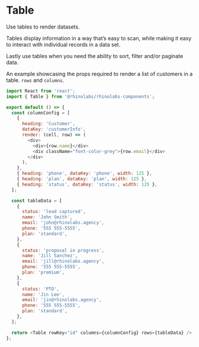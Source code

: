 
<Meta title="Components/Table/Codesandbox" />

# Table

Use tables to render datasets.

Tables display information in a way that’s easy to scan, while making it easy to interact with individual records in a data set.

Lastly use tables when you need the ability to sort, filter and/or paginate data.

An example showcasing the props required to render a list of customers in a table. `rows` and `columns`.

```js codesandbox=rhinolabs-components
import React from 'react';
import { Table } from '@rhinolabs/rhinolabs-components';

export default () => {
  const columnConfig = [
    {
      heading: 'Customer',
      dataKey: 'customerInfo',
      render: (cell, row) => (
        <div>
          <div>{row.name}</div>
          <div className="font-color-grey">{row.email}</div>
        </div>
      ),
    },
    { heading: 'phone', dataKey: 'phone', width: 125 },
    { heading: 'plan', dataKey: 'plan', width: 125 },
    { heading: 'status', dataKey: 'status', width: 125 },
  ];

  const tableData = [
    {
      status: 'lead captured',
      name: 'John Smith',
      email: 'john@rhinolabs.agency',
      phone: '555 555-5555',
      plan: 'standard',
    },
    {
      status: 'proposal in progress',
      name: 'Jill Sanchez',
      email: 'jill@rhinolabs.agency',
      phone: '555 555-5555',
      plan: 'premium',
    },
    {
      status: 'PTO',
      name: 'Jin Lee',
      email: 'jin@rhinolabs.agency',
      phone: '555 555-5555',
      plan: 'standard',
    },
  ];

  return <Table rowKey="id" columns={columnConfig} rows={tableData} />;
};
```

